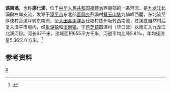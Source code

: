 '''溪南溪'''，也称'''感化溪'''，位于[[中华人民共和国|中华人民共和国]][[福建省|福建省]]西南部的一条河流，是[[九龙江|九龙江]]北溪段左岸支流，发源于[[漳平市|漳平市]]东北部[[吾祠乡|吾祠乡]]彭溪村[[戴云山脉|戴云山脉]]九仙峰西麓，东北流至厚德村合溪坪转东南流，至[[大田县|大田县]][[谢洋乡|谢洋乡]]仕福村炼州坂转西南流，过溪底自然村后复入漳平市境内，经[[象湖镇_(漳平市)|象湖镇]]和[[溪南镇_(漳平市)|溪南镇]]，于[[芦芝镇|芦芝镇]]圆潭村（华口营）以南汇入九龙江北溪河段。河长67千米，流域面积655平方千米，河道平均比降5.8‰，年均径流量5.36亿立方米。<ref name="中国河湖大典">{{cite book zh |author=《[[中国河湖大典|中国河湖大典]]》编纂委员会 |title=《中国河湖大典·东南诸河、台湾卷》 |format=M |edition=1 |location=北京 |publisher=中国水利水电出版社 |date=2014年12月 |pages=124页 |id= ISBN 978-7-5170-2765-2}}</ref>

==参考资料==
{{reflist}}
{{China-river-stub}}
[[Category:福建河流|X]]